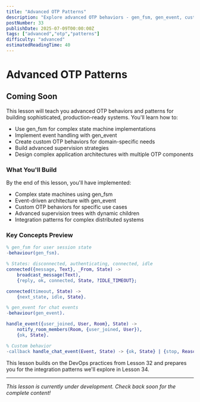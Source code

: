 ```yaml
---
title: "Advanced OTP Patterns"
description: "Explore advanced OTP behaviors - gen_fsm, gen_event, custom behaviors, and sophisticated supervision strategies for complex systems"
postNumber: 33
publishDate: 2025-07-09T00:00:00Z
tags: ["advanced","otp","patterns"]
difficulty: "advanced"
estimatedReadingTime: 40
---
```


# Advanced OTP Patterns

## Coming Soon

This lesson will teach you advanced OTP behaviors and patterns for building sophisticated, production-ready systems. You'll learn how to:

- Use gen_fsm for complex state machine implementations
- Implement event handling with gen_event
- Create custom OTP behaviors for domain-specific needs
- Build advanced supervision strategies
- Design complex application architectures with multiple OTP components

### What You'll Build

By the end of this lesson, you'll have implemented:
- Complex state machines using gen_fsm
- Event-driven architecture with gen_event
- Custom OTP behaviors for specific use cases
- Advanced supervision trees with dynamic children
- Integration patterns for complex distributed systems

### Key Concepts Preview

```erlang
% gen_fsm for user session state
-behaviour(gen_fsm).

% States: disconnected, authenticating, connected, idle
connected({message, Text}, _From, State) ->
    broadcast_message(Text),
    {reply, ok, connected, State, ?IDLE_TIMEOUT};

connected(timeout, State) ->
    {next_state, idle, State}.

% gen_event for chat events
-behaviour(gen_event).

handle_event({user_joined, User, Room}, State) ->
    notify_room_members(Room, {user_joined, User}),
    {ok, State}.

% Custom behavior
-callback handle_chat_event(Event, State) -> {ok, State} | {stop, Reason}.
```

This lesson builds on the DevOps practices from Lesson 32 and prepares you for the integration patterns we'll explore in Lesson 34.

---

_This lesson is currently under development. Check back soon for the complete content!_